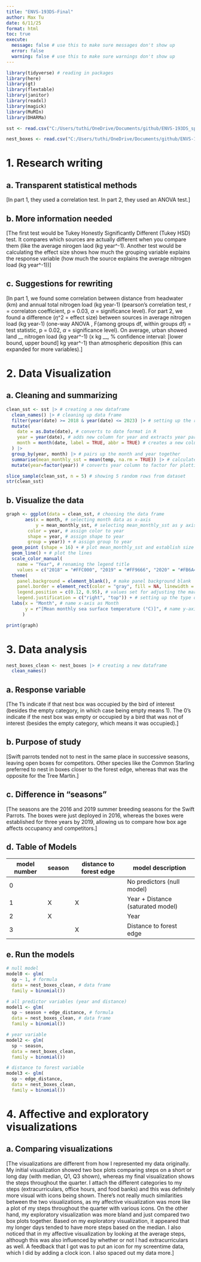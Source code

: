 ```yaml
---
title: "ENVS-193DS-Final"
author: Max Tu
date: 6/11/25
format: html
toc: true
execute: 
  message: false # use this to make sure messages don't show up
  error: false
  warning: false # use this to make sure warnings don't show up
---
```


```r
library(tidyverse) # reading in packages
library(here)
library(gt)
library(flextable)
library(janitor)
library(readxl)
library(magick)
library(MuMIn)
library(DHARMa)

sst <- read.csv("C:/Users/tuthi/OneDrive/Documents/github/ENVS-193DS_spring-2025_final/data/SST_update2023.csv") # reading in data file for problem 2

nest_boxes <- read.csv("C:/Users/tuthi/OneDrive/Documents/github/ENVS-193DS_spring-2025_final/data/occdist.csv") # reading in data file for problem 3
```

# 1. Research writing

## a. Transparent statistical methods

\[In part 1, they used a correlation test. In part 2, they used an ANOVA test.\]

## b. More information needed

\[The first test would be Tukey Honestly Significantly Different (Tukey HSD) test. It compares which sources are actually different when you compare them (like the average nirogen laod (kg year\^-1). Another test would be calculating the effect size shows how much the grouping variable explains the response variable (how much the source explains the average nitrogen load (kg year\^-1))\]

## c. Suggestions for rewriting

\[In part 1, we found some correlation between distance from headwater (km) and annual total nitrogen load (kg year-1) (pearson's correlation test, r = correlaton coefficient, p = 0.03, $\alpha$ = significance level). For part 2, we found a difference ($\eta$\^2 = effect size) between sources in average nitrogen load (kg year-1) (one-way ANOVA , F(among groups df, within groups df) = test statistic, p = 0.02, $\alpha$ = significance level). On average, urban showed land \_\_ nitrogen load (kg year\^-1) (x kg \_\_, % confidence interval: \[lower bound, upper bound\] kg year\^-1) than atmospheric deposition (this can expanded for more variables).\]

# 2. Data Visualization

## a. Cleaning and summarizing

```r
clean_sst <- sst |> # creating a new dataframe
  clean_names() |> # cleaning up data frame
  filter(year(date) >= 2018 & year(date) <= 2023) |> # setting up the range of years that I want
  mutate(
    date = as.Date(date), # converts to date format in R
    year = year(date), # adds new column for year and extracts year part  from each date column
    month = month(date, label = TRUE, abbr = TRUE) # creates a new column for month and extracts month from date column, while abbreviating month name
  ) |>
  group_by(year, month) |> # pairs up the month and year together 
  summarise(mean_monthly_sst = mean(temp, na.rm = TRUE)) |> # calculate mean surface temperature for each month and year group, rename column
  mutate(year=factor(year)) # converts year column to factor for plotting
```

```r
slice_sample(clean_sst, n = 5) # showing 5 random rows from dataset
str(clean_sst)

```

## b. Visualize the data

```r
graph <- ggplot(data = clean_sst, # choosing the data frame
       aes(x = month, # selecting month data as x-axis
           y = mean_monthly_sst, # selecting mean_monthly_sst as y axis
        color = year, # assign color to year
        shape = year, # assign shape to year
        group = year)) + # assign group to year
  geom_point (shape = 16) + # plot mean_monthly_sst and establish size and shape
  geom_line() + # plot the lines
  scale_color_manual(
    name = "Year", # renaming the legend title
    values = c("2018" = "#FFC000", "2019" = "#FF9666", "2020" = "#FB6A4A", "2021" = "#DE2D26", "2022" = "#A50F15", "2023" = "#660000")) + # creating custom colors for the years group
  theme(
    panel.background = element_blank(), # make panel background blank
    panel.border = element_rect(color = "gray", fill = NA, linewidth = 1), # creating a panel border around the graph
    legend.position = c(0.12, 0.95), # values set for adjusting the margins of legend
    legend.justification = c("right", "top")) + # setting up the type of margins to adjust for 
  labs(x = "Month", # name x-axis as Month
       y = r"[Mean monthly sea surface temperature (°C)]", # name y-axis as Total monthly rain (inches) 
      )

print(graph)
```

# 3. Data analysis

```r
nest_boxes_clean <- nest_boxes |> # creating a new dataframe
  clean_names()
```

## a. Response variable

\[The 1's indicate if that nest box was occupied by the bird of interest (besides the empty category, in which case being empty means 1). The 0's indicate if the nest box was empty or occupied by a bird that was not of interest (besides the empty category, which means it was occupied).\]

## b. Purpose of study

\[Swift parrots tended not to nest in the same place in successive seasons, leaving open boxes for competitors. Other species like the Common Starling preferred to nest in boxes closer to the forest edge, whereas that was the opposite for the Tree Martin.\]

## c. Difference in "seasons"

\[The seasons are the 2016 and 2019 summer breeding seasons for the Swift Parrots. The boxes were just deployed in 2016, whereas the boxes were established for three years by 2019, allowing us to compare how box age affects occupancy and competitors.\]

## d. Table of Models

| model number | season | distance to forest edge | model description |
|----|----|----|----|
| 0 |  |  | No predictors (null model) |
| 1 | X | X | Year + Distance (saturated model) |
| 2 | X |  | Year |
| 3 |  | X | Distance to forest edge |

## e. Run the models

```r

# null model
model0 <- glm(
  sp ~ 1, # formula
  data = nest_boxes_clean, # data frame
  family = binomial())

# all predictor variables (year and distance)
model1 <- glm(
  sp ~ season + edge_distance, # formula
  data = nest_boxes_clean, # data frame
  family = binomial())

# year variable
model2 <- glm(
  sp ~ season,
  data = nest_boxes_clean,
  family = binomial())

# distance to forest variable
model3 <- glm(
  sp ~ edge_distance,
  data = nest_boxes_clean,
  family = binomial())

```

# 4. Affective and exploratory visualizations

## a. Comparing visualizations

[The visualizations are different from how I represented my data originally. My initial visualization showed two box plots comparing steps on a short or long day (with median, Q1, Q3 shown), whereas my final visualization shows the steps throughout the quarter. I attach the different categories to my steps (extracurriculars, office hours, and food banks) and this was definitely more visual with icons being shown. There's not really much similarities between the two visualizations, as my affective visualization was more like a plot of my steps throughout the quarter with various icons. On the other hand, my exploratory visualization was more bland and just compared two box plots together. Based on my exploratory visualization, it appeared that my longer days tended to have more steps based on the median. I also noticed that in my affective visualization by looking at the average steps, although this was also influenced by whether or not I had extracurriculars as well. A feedback that I got was to put an icon for my screentime data, which I did by adding a clock icon. I also spaced out my data more.]



